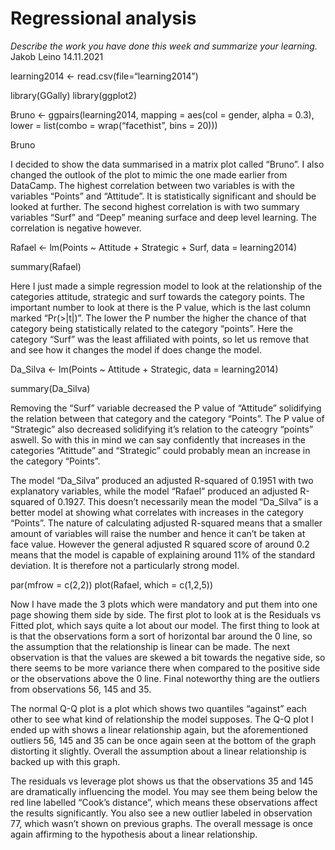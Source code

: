 # Regressional analysis

*Describe the work you have done this week and summarize your learning.*
Jakob Leino 14.11.2021

learning2014 <- read.csv(file="learning2014")

library(GGally)
library(ggplot2)

Bruno <- ggpairs(learning2014, mapping = aes(col = gender, alpha = 0.3), lower = list(combo = wrap("facethist", bins = 20)))

Bruno

I decided to show the data summarised in a matrix plot called "Bruno". I also changed the outlook of the plot to mimic the one made earlier from DataCamp. The highest correlation between two variables is with the variables "Points" and "Attitude". It is statistically significant and should be looked at further. The second highest correlation is with two summary variables "Surf" and "Deep" meaning surface and deep level learning. The correlation is negative however.

Rafael <- lm(Points ~ Attitude + Strategic + Surf, data = learning2014)

summary(Rafael)


Here I just made a simple regression model to look at the relationship of the categories attitude, strategic and surf towards the category points. The important number to look at there is the P value, which is the last column marked "Pr(>|t|)". The lower the P number the higher the chance of that category being statistically related to the category "points". Here the category "Surf" was the least affiliated with points, so let us remove that and see how it changes the model if does change the model. 

Da_Silva <- lm(Points ~ Attitude + Strategic, data = learning2014)

summary(Da_Silva)

Removing the "Surf" variable decreased the P value of "Attitude" solidifying the relation between that category and the category "Points". The P value of "Strategic" also decreased solidifying it's relation to the cateogry "points" aswell. So with this in mind we can say confidently that increases in the categories "Atittude" and "Strategic" could probably mean an increase in the category "Points". 

The model "Da_Silva" produced an adjusted R-squared of 0.1951 with two explanatory variables, while the model "Rafael" produced an adjusted R-squared of 0.1927. This doesn't necessarily mean the model "Da_Silva" is a better model at showing what correlates with increases in the category "Points". The nature of calculating adjusted R-squared means that a smaller amount of variables will raise the number and hence it can't be taken at face value. However the general adjusted R squared score of around 0.2 means that the model is capable of explaining around 11% of the standard deviation. It is therefore not a particularly strong model. 

par(mfrow = c(2,2))
plot(Rafael, which = c(1,2,5))

Now I have made the 3 plots which were mandatory and put them into one page showing them side by side. The first plot to look at is the Residuals vs Fitted plot, which says quite a lot about our model. The first thing to look at is that the observations form a sort of horizontal bar around the 0 line, so the assumption that the relationship is linear can be made. The next observation is that the values are skewed a bit towards the negative side, so there seems to be more variance there when compared to the positive side or the observations above the 0 line. Final noteworthy thing are the outliers from observations 56, 145 and 35. 

The normal Q-Q plot is a plot which shows two quantiles "against" each other to see what kind of relationship the model supposes. The Q-Q plot I ended up with shows a linear relationship again, but the aforementioned outliers 56, 145 and 35 can be once again seen at the bottom of the graph distorting it slightly. Overall the assumption about a linear relationship is backed up with this graph. 

The residuals vs leverage plot shows us that the observations 35 and 145 are dramatically influencing the model. You may see them being below the red line labelled "Cook's distance", which means these observations affect the results significantly. You also see a new outlier labeled in observation 77, which wasn't shown on previous graphs. The overall message is once again affirming to the hypothesis about a linear relationship. 

